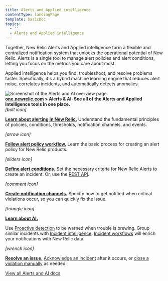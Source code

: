 ```yaml
---
title: Alerts and Applied intelligence
contentType: landingPage
template: basicDoc
topics:
  - ''
  - Alerts and Applied intelligence
---
```


<div className="row">
  <div className="col-md-6 col add-margin"><p>Together, New Relic Alerts and Applied intelligence form a flexible and centralized notification system that unlocks the operational potential of New Relic. Alerts is a single tool to manage alert policies and alert conditions, letting you focus on the metrics you care about most.</p><p>Applied intelligence helps you find, troubleshoot, and resolve problems faster. Specifically, it's a hybrid machine learning engine that reduces alert noise, correlates incidents, and automatically detects anomalies.</p></div><div className="col-md-6 col add-margin"><div className="dnd-atom-wrapper type-image context-inline_image" contentEditable="false"><div className="dnd-drop-wrapper"><div className="image"><img alt="Screenshot of the Alerts and AI overview page" height={2196} src="https://docs-staging.newrelic.com/sites/default/files/thumbnails/image/alerts-ai.png" title="alerts-ai.png" typeof="foaf:Image" width={2400}/></div></div><div className="dnd-legend-wrapper" contentEditable="true"><div className="meta"><b><a href="https://one.newrelic.com">one.newrelic.com</a> > Alerts & AI: See all of the Alerts and Applied intelligence tools in one place.</b></div></div></div></div>
</div>

<div className="row">
  <div className="col-md-4 col add-margin"><div className="col-md-3 col add-margin text-center"><div><i aria-hidden="true" className="fa fa-bolt fa-3x color_alerts"><span>[bolt icon]</span></i></div></div><div className="col-md-9 col add-margin"><p style={{marginTop: 0}}><a href="/docs/alerts/new-relic-alerts/getting-started/alerting-new-relic"><b>Learn about alerting in New Relic.</b></a> Understand the fundamental principles of policies, conditions, thresholds, notification channels, and events.</p></div></div><div className="col-md-4 col add-margin"><div className="col-md-3 col add-margin text-center"><div><i aria-hidden="true" className="fa Example of arrows-h fa-arrows-h fa-3x color_alerts"><span>[arrow icon]</span></i></div></div><div className="col-md-9 col add-margin"><p style={{marginTop: 0}}><a href="/docs/alerts/new-relic-alerts/configuring-alert-policies/alert-policy-workflow"><b>Follow alert policy workflow.</b></a> Learn the basic process for creating an alert policy for New Relic products.</p></div></div><div className="col-md-4 col add-margin"><div className="col-md-3 col add-margin text-center"><div><i aria-hidden="true" className="fa fa-sliders fa-3x color_alerts"><span>[sliders icon]</span></i></div></div><div className="col-md-9 col add-margin"><p style={{marginTop: 0}}><a href="/docs/alerts/new-relic-alerts/configuring-alert-policies/define-alert-conditions"><b>Define alert conditions.</b></a> Set the necessary criteria for New Relic Alerts to create an incident. Or, use the <a href="/docs/alerts/new-relic-alerts/rest-api-alerts">REST API</a>.</p></div></div>
</div>

<div className="row">
  <div className="col-md-4 col add-margin"><div className="col-md-3 col add-margin text-center"><div><i aria-hidden="true" className="fa fa-commenting-o fa-3x color_alerts"><span>[comment icon]</span></i></div></div><div className="col-md-9 col add-margin"><p><a href="/docs/alerts/new-relic-alerts/managing-notification-channels/notification-channels-controlling-where-send-alerts"><b>Create notification channels.</b></a> Specify how to get notified when critical violations occur, so you can quickly fix the issue.</p></div></div><div className="col-md-4 col add-margin"><div className="col-md-3 col add-margin text-center"><div><i aria-hidden="true" className="fa  fa-exclamation-triangle fa-3x color_alerts"><span>[triangle icon]</span></i></div></div><div className="col-md-9 col add-margin"><p><a href="/docs/alerts/new-relic-alerts/reviewing-alert-incidents"><b>Learn about AI.</b></a></p><p>Use <a href="/docs/alerts-applied-intelligence/applied-intelligence/proactive-detection/proactive-detection-new-relic-ai">Proactive detection</a> to be warned when trouble is brewing. Group similar incidents with <a href="/docs/alerts-applied-intelligence/incident-intelligence/get-started-incident-intelligence">Incident intelligence</a>. <a href="/docs/alerts-applied-intelligence/applied-intelligence/incident-workflows/enhance-notifications-incident-workflows">Incident workflows</a> will enrich your notifications with New Relic data.</p></div></div><div className="col-md-4 col add-margin"><div className="col-md-3 col add-margin text-center"><div><i aria-hidden="true" className="fa  fa-wrench fa-3x color_alerts"><span>[wrench icon]</span></i></div></div><div className="col-md-9 col add-margin"><p><a href="/docs/alerts/new-relic-alerts/reviewing-alert-incidents"><b>Resolve an issue.</b></a> <a href="/docs/alerts/new-relic-alerts/reviewing-alert-incidents/acknowledge-alert-incidents">Acknowledge an incident</a> after it occurs, or <a href="/docs/alerts/new-relic-alerts/reviewing-alert-incidents/close-violations-manually">close a violation manually</a> as needed.</p></div></div>
</div>

<div className="row">
  <div className="col col-md-12 add-margin text-center product-wrap">
    <a
      className="btn btn-lg btn-primary"
      href="/docs/alerts?toc=true"
      role="button"
    >
      View all Alerts and AI docs
    </a>
  </div>
</div>
